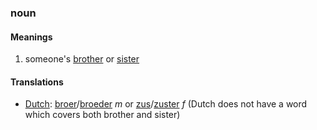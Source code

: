 ===noun===
====Meanings====
#someone's [[brother]] or [[sister]]
====Translations====
*[[Dutch]]: [[broer]]/[[broeder]] ''m'' or [[zus]]/[[zuster]] ''f'' (Dutch does not have a word which covers both brother and sister)